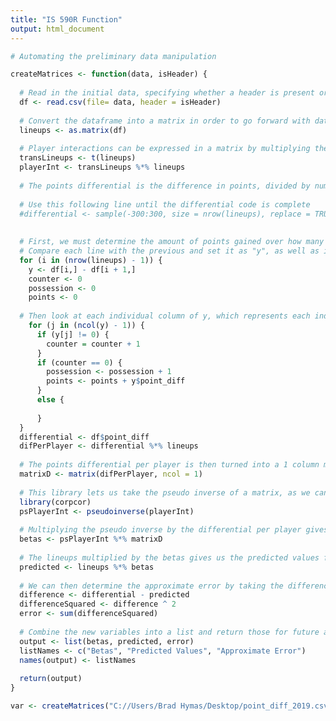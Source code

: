 ---
title: "IS 590R Function"
output: html_document
---

```{r}
# Automating the preliminary data manipulation

createMatrices <- function(data, isHeader) {
  
  # Read in the initial data, specifying whether a header is present or not
  df <- read.csv(file= data, header = isHeader)
  
  # Convert the dataframe into a matrix in order to go forward with data manipulation
  lineups <- as.matrix(df)
  
  # Player interactions can be expressed in a matrix by multiplying the lineups by the transpose of the lineups
  transLineups <- t(lineups)
  playerInt <- transLineups %*% lineups
  
  # The points differential is the difference in points, divided by number of possessions, and then multiplied by 100
  
  # Use this following line until the differential code is complete
  #differential <- sample(-300:300, size = nrow(lineups), replace = TRUE)
  
  
  # First, we must determine the amount of points gained over how many possessions for each unique lineup 
  # Compare each line with the previous and set it as "y", as well as initialize the counter, possession, and points variable
  for (i in (nrow(lineups) - 1)) {
    y <- df[i,] - df[i + 1,]
    counter <- 0
    possession <- 0
    points <- 0
    
  # Then look at each individual column of y, which represents each individual player.  If a column is not equal to 0, it means that a change in the lineup has occurred.  Use the counter variable to keep track of whether this change has occurred.  If a counter does not equal 0, then a change in the lineup has happened between the past two possessions  
    for (j in (ncol(y) - 1)) {
      if (y[j] != 0) {
        counter = counter + 1
      }
      if (counter == 0) {
        possession <- possession + 1
        points <- points + y$point_diff
      } 
      else {
        
      }
  }
  differential <- df$point_diff
  difPerPlayer <- differential %*% lineups
  
  # The points differential per player is then turned into a 1 column matrix so further manipulation can be done
  matrixD <- matrix(difPerPlayer, ncol = 1) 
  
  # This library lets us take the pseudo inverse of a matrix, as we cannot take the inverse of a matrix that is not square, or has a determinant equal to 0.  This function also works if the matrix is square and/or has a determinant not equal to 0
  library(corpcor)
  psPlayerInt <- pseudoinverse(playerInt)
  
  # Multiplying the pseudo inverse by the differential per player gives us the values for our betas
  betas <- psPlayerInt %*% matrixD
  
  # The lineups multiplied by the betas gives us the predicted values for point differential
  predicted <- lineups %*% betas
  
  # We can then determine the approximate error by taking the difference between the predicted values and the differentials, squaring these differences, summing them up, and then dividing by the degrees of freedom
  difference <- differential - predicted
  differenceSquared <- difference ^ 2
  error <- sum(differenceSquared)
  
  # Combine the new variables into a list and return those for future access
  output <- list(betas, predicted, error)
  listNames <- c("Betas", "Predicted Values", "Approximate Error")
  names(output) <- listNames
  
  return(output)
}
```

```{r}
var <- createMatrices("C://Users/Brad Hymas/Desktop/point_diff_2019.csv", TRUE)
```